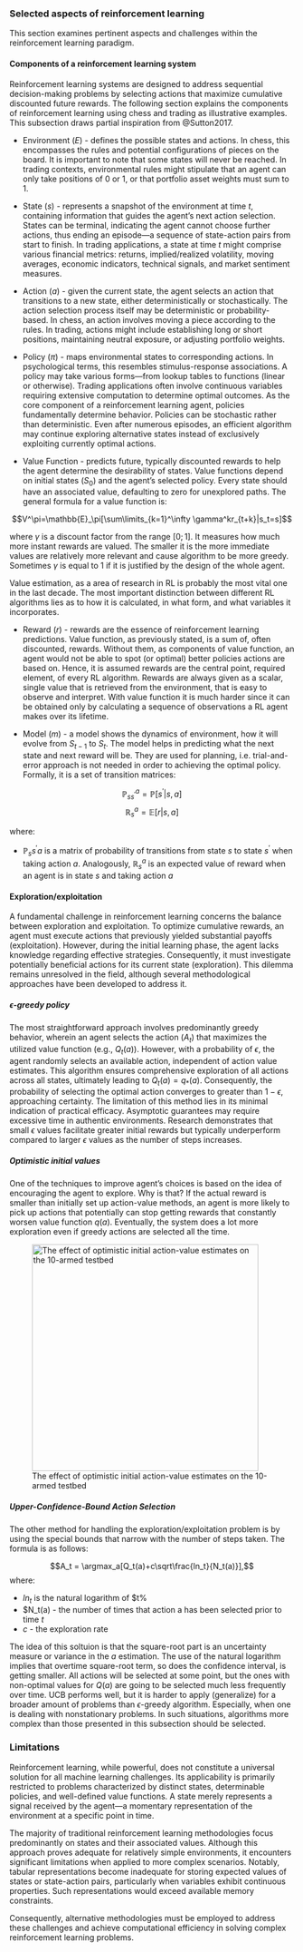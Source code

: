### Selected aspects of reinforcement learning

This section examines pertinent aspects and challenges within the reinforcement
learning paradigm.



#### Components of a reinforcement learning system

Reinforcement learning systems are designed to address sequential decision-making
problems by selecting actions that maximize cumulative discounted future rewards.
The following section explains the components of reinforcement learning using
chess and trading as illustrative examples. This subsection draws partial
inspiration from @Sutton2017.

* Environment ($E$) - defines the possible states and actions. In chess, this
encompasses the rules and potential configurations of pieces on the board. It is
important to note that some states will never be reached. In trading contexts,
environmental rules might stipulate that an agent can only take positions of 0 or
1, or that portfolio asset weights must sum to 1.

* State ($s$) - represents a snapshot of the environment at time $t$, containing
information that guides the agent's next action selection. States can be
terminal, indicating the agent cannot choose further actions, thus ending an
episode—a sequence of state-action pairs from start to finish.
In trading applications, a state at time $t$ might comprise various financial
metrics: returns, implied/realized volatility, moving averages, economic
indicators, technical signals, and market sentiment measures.

* Action ($a$) - given the current state, the agent selects an action that
transitions to a new state, either deterministically or stochastically. The
action selection process itself may be deterministic or probability-based. In
chess, an action involves moving a piece according to the rules. In trading,
actions might include establishing long or short positions, maintaining neutral
exposure, or adjusting portfolio weights.

* Policy ($\pi$) - maps environmental states to corresponding actions. In
psychological terms, this resembles stimulus-response associations. A policy may
take various forms—from lookup tables to functions (linear or otherwise).
Trading applications often involve continuous variables requiring extensive
computation to determine optimal outcomes. As the core component of a
reinforcement learning agent, policies fundamentally determine behavior.
Policies can be stochastic rather than deterministic. Even after numerous
episodes, an efficient algorithm may continue exploring alternative states
instead of exclusively exploiting currently optimal actions.

* Value Function - predicts future, typically discounted rewards to help the
agent determine the desirability of states. Value functions depend on initial
states ($S_0$) and the agent's selected policy. Every state should have an
associated value, defaulting to zero for unexplored paths. The general formula
for a value function is:

$$V^\pi=\mathbb{E}_\pi[\sum\limits_{k=1}^\infty \gamma^kr_{t+k}|s_t=s]$$

where $\gamma$ is a discount factor from the range $[0; 1]$. It measures how much
more instant rewards are valued. The smaller it is the more immediate values are
relatively more relevant and cause algorithm to be more greedy. Sometimes
$\gamma$ is equal to 1 if it is justified by the design of the whole agent.

Value estimation, as a area of research in RL is probably the most vital one in
the last decade. The most important distinction between different RL algorithms
lies as to how it is calculated, in what form, and what variables it
incorporates.

* Reward ($r$) - rewards are the essence of reinforcement learning predictions.
Value function, as previously stated, is a sum of, often discounted, rewards.
Without them, as components of value function, an agent would not be able to
spot (or optimal) better policies actions are based on. Hence, it is assumed
rewards are the central point, required element, of every RL algorithm.
Rewards are always given as a scalar, single value that is retrieved from the
environment, that is easy to observe and interpret. With value function it is
much harder since it can be obtained only by calculating a sequence of
observations a RL agent makes over its lifetime.

* Model ($m$) - a model shows the dynamics of environment, how it will evolve
from $S_{t-1}$ to $S_t$. The model helps in predicting what the next state and
next reward will be.
They are used for planning, i.e. trial-and-error approach is not needed in order
to achieving the optimal policy.
Formally, it is a set of transition matrices:

$$\mathbb{P}_{ss^{'}}^a=\mathbb{P}[s^{'}|s,a]$$
$$\mathbb{R}_s^a=\mathbb{E}[r|s,a]$$

where:

* $\mathbb{P}_ss^{'}{a}$ is a matrix of probability of transitions from state $s$
to state $s^{'}$ when taking action $a$. Analogously, $\mathbb{R}_{s}^a$ is an
expected value of reward when an agent is in state $s$ and taking action $a$




#### Exploration/exploitation

A fundamental challenge in reinforcement learning concerns the balance between
exploration and exploitation. To optimize cumulative rewards, an agent must
execute actions that previously yielded substantial payoffs (exploitation).
However, during the initial learning phase, the agent lacks knowledge regarding
effective strategies. Consequently, it must investigate potentially beneficial
actions for its current state (exploration). This dilemma remains unresolved
in the field, although several methodological approaches have been developed
to address it.

##### $\epsilon$-greedy policy

The most straightforward approach involves predominantly greedy behavior,
wherein an agent selects the action ($A_t$) that maximizes the utilized value
function (e.g., $Q_t(a)$). However, with a probability of $\epsilon$, the
agent randomly selects an available action, independent of action value
estimates. This algorithm ensures comprehensive exploration of all actions
across all states, ultimately leading to $Q_t(a)=q_*(a)$. Consequently, the
probability of selecting the optimal action converges to greater than
$1-\epsilon$, approaching certainty. The limitation of this method lies in its
minimal indication of practical efficacy. Asymptotic guarantees may require
excessive time in authentic environments. Research demonstrates that small
$\epsilon$ values facilitate greater initial rewards but typically underperform
compared to larger $\epsilon$ values as the number of steps increases.


##### Optimistic initial values

One of the techniques to improve agent's choices is based on the idea of
encouraging the agent to explore. Why is that? If the actual reward is smaller
than initially set up action-value methods, an agent is more likely to pick up
actions that potentially can stop getting rewards that constantly worsen value
function $q(a)$. Eventually, the system does a lot more exploration even if
greedy actions are selected all the time.

![The effect of optimistic initial action-value estimates on the 10-armed testbed](../../figures/optimistic_initial_values.png){width=400px; height=400px}


##### Upper-Confidence-Bound Action Selection

The other method for handling the exploration/exploitation problem is by using
the special bounds that narrow with the number of steps taken.
The formula is as follows:

$$A_t = \argmax_a[Q_t(a)+c\sqrt\frac{ln_t}{N_t(a)}],$$
where:

  * $ln_t$ is the natural logarithm of $t%
  * $N_t(a) - the number of times that action a has been selected prior to time
  $t$
  * $c$ - the exploration rate

The idea of this soltuion is that the square-root part is an uncertainty measure
or variance in the $a$ estimation.
The use of the natural logarithm implies that overtime square-root term, so does
the confidence interval, is getting smaller. All actions will be selected at some
point, but the ones with non-optimal values for $Q(a)$ are going to be selected
much less frequently over time.
UCB performs well, but it is harder to apply (generalize) for a broader amount
of problems than $\epsilon$-greedy algorithm. Especially, when one is dealing
with nonstationary problems. In such situations, algorithms more complex than
those presented in this subsection should be selected.

<!-- ![Average performance of UCB action selection on the 10-armed testbed](){width=400px; height=400px} -->
<!-- . As shown, UCB generally -->
<!-- performs better than "-greedy action selection, except in the first k steps, when it selects randomly among the -->
<!-- as-yet-untried actions. -->
<!-- In this part  -->



### Limitations
Reinforcement learning, while powerful, does not constitute a universal solution
for all machine learning challenges. Its applicability is primarily restricted
to problems characterized by distinct states, determinable policies, and
well-defined value functions. A state merely represents a signal received by
the agent—a momentary representation of the environment at a specific point
in time.

The majority of traditional reinforcement learning methodologies focus
predominantly on states and their associated values. Although this approach
proves adequate for relatively simple environments, it encounters significant
limitations when applied to more complex scenarios. Notably, tabular
representations become inadequate for storing expected values of states or
state-action pairs, particularly when variables exhibit continuous properties.
Such representations would exceed available memory constraints.

Consequently, alternative methodologies must be employed to address these
challenges and achieve computational efficiency in solving complex reinforcement
learning problems.
